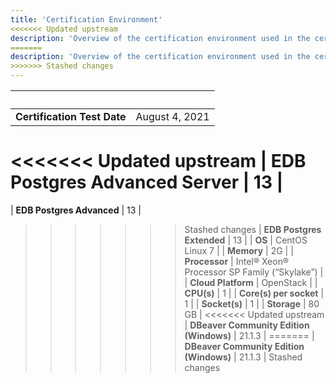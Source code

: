 ```yaml
---
title: 'Certification Environment'
<<<<<<< Updated upstream
description: 'Overview of the certification environment used in the certification of DBeaver'
=======
description: 'Overview of the certification environment used in the certification of the integration'
>>>>>>> Stashed changes
---
```


|  &nbsp;    | &nbsp; |
| ----------- | ----------- |
| **Certification Test Date**      | August 4, 2021      |
<<<<<<< Updated upstream
| **EDB Postgres Advanced Server**      | 13       |
=======
| **EDB Postgres Advanced**      | 13       |
>>>>>>> Stashed changes
| **EDB Postgres Extended**      | 13       |
| **OS**      |  CentOS Linux 7    |
| **Memory**      |  2G      |
| **Processor**   |  Intel® Xeon® Processor SP Family (“Skylake”)        |
| **Cloud Platform**      | OpenStack     |
| **CPU(s)**   |  1     |
| **Core(s) per socket**  |  1     |
| **Socket(s)**  |  1     |
| **Storage**  |  80 GB     |
<<<<<<< Updated upstream
| **DBeaver Community Edition (Windows)**  |  21.1.3     |
=======
| **DBeaver Community Edition (Windows)**  |  21.1.3     |
>>>>>>> Stashed changes
